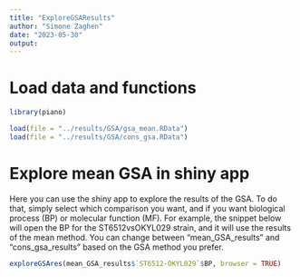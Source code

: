 ```yaml
---
title: "ExploreGSAResults"
author: "Simone Zaghen"
date: "2023-05-30"
output: 
---
```


# Load data and functions

```r
library(piano)

load(file = "../results/GSA/gsa_mean.RData")
load(file = "../results/GSA/cons_gsa.RData")

```

# Explore mean GSA in shiny app

Here you can use the shiny app to explore the results of the GSA. To do that, simply select which comparison you want, and if you want biological process (BP) or molecular function (MF). For example, the snippet below will open the BP for the ST6512vsOKYL029 strain, and it will use the results of the mean method. You can change between "mean_GSA_results" and "cons_gsa_results" based on the GSA method you prefer. 

```r
exploreGSAres(mean_GSA_results$`ST6512-OKYL029`$BP, browser = TRUE)

```
